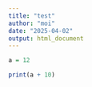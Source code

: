 ```yaml
---
title: "test"
author: "moi"
date: "2025-04-02"
output: html_document
---
```


```r
a = 12

print(a + 10)

```
